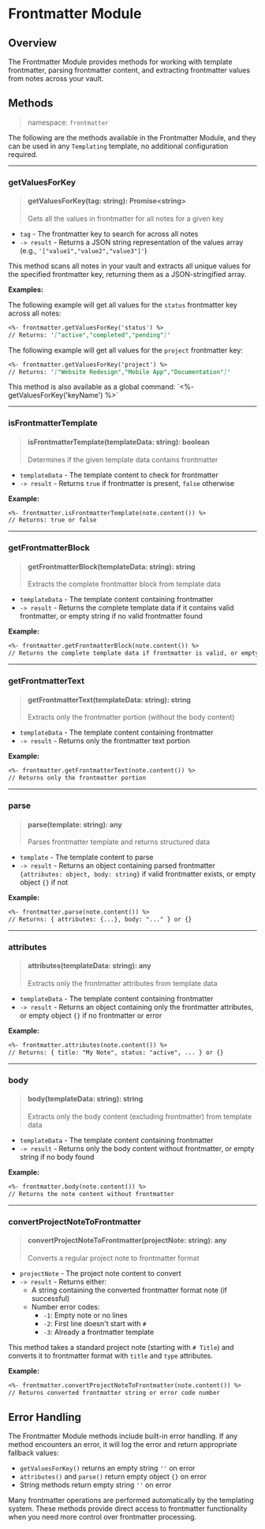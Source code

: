 
# Frontmatter Module

## Overview

The Frontmatter Module provides methods for working with template frontmatter, parsing frontmatter content, and extracting frontmatter values from notes across your vault.

## Methods

> namespace: `frontmatter`

The following are the methods available in the Frontmatter Module, and they can be used in any `Templating` template, no additional configuration required.

---

### getValuesForKey

> #### getValuesForKey(tag: string): Promise\<string\>
>
> Gets all the values in frontmatter for all notes for a given key

- `tag` - The frontmatter key to search for across all notes
- `-> result` - Returns a JSON string representation of the values array (e.g., `'["value1","value2","value3"]'`)

This method scans all notes in your vault and extracts all unique values for the specified frontmatter key, returning them as a JSON-stringified array.

**Examples:**

The following example will get all values for the `status` frontmatter key across all notes:

```markdown
<%- frontmatter.getValuesForKey('status') %>
// Returns: '["active","completed","pending"]'
```

The following example will get all values for the `project` frontmatter key:

```markdown
<%- frontmatter.getValuesForKey('project') %>
// Returns: '["Website Redesign","Mobile App","Documentation"]'
```

<Callout type="info">
This method is also available as a global command: `<%- getValuesForKey('keyName') %>`
</Callout>

---

### isFrontmatterTemplate

> #### isFrontmatterTemplate(templateData: string): boolean
>
> Determines if the given template data contains frontmatter

- `templateData` - The template content to check for frontmatter
- `-> result` - Returns `true` if frontmatter is present, `false` otherwise

**Example:**

```markdown
<%- frontmatter.isFrontmatterTemplate(note.content()) %>
// Returns: true or false
```

---

### getFrontmatterBlock

> #### getFrontmatterBlock(templateData: string): string
>
> Extracts the complete frontmatter block from template data

- `templateData` - The template content containing frontmatter
- `-> result` - Returns the complete template data if it contains valid frontmatter, or empty string if no valid frontmatter found

**Example:**

```markdown
<%- frontmatter.getFrontmatterBlock(note.content()) %>
// Returns the complete template data if frontmatter is valid, or empty string
```

---

### getFrontmatterText

> #### getFrontmatterText(templateData: string): string
>
> Extracts only the frontmatter portion (without the body content)

- `templateData` - The template content containing frontmatter
- `-> result` - Returns only the frontmatter text portion

**Example:**

```markdown
<%- frontmatter.getFrontmatterText(note.content()) %>
// Returns only the frontmatter portion
```

---

### parse

> #### parse(template: string): any
>
> Parses frontmatter template and returns structured data

- `template` - The template content to parse
- `-> result` - Returns an object containing parsed frontmatter `{attributes: object, body: string}` if valid frontmatter exists, or empty object `{}` if not

**Example:**

```markdown
<%- frontmatter.parse(note.content()) %>
// Returns: { attributes: {...}, body: "..." } or {}
```

---

### attributes

> #### attributes(templateData: string): any
>
> Extracts only the frontmatter attributes from template data

- `templateData` - The template content containing frontmatter
- `-> result` - Returns an object containing only the frontmatter attributes, or empty object `{}` if no frontmatter or error

**Example:**

```markdown
<%- frontmatter.attributes(note.content()) %>
// Returns: { title: "My Note", status: "active", ... } or {}
```

---

### body

> #### body(templateData: string): string
>
> Extracts only the body content (excluding frontmatter) from template data

- `templateData` - The template content containing frontmatter
- `-> result` - Returns only the body content without frontmatter, or empty string if no body found

**Example:**

```markdown
<%- frontmatter.body(note.content()) %>
// Returns the note content without frontmatter
```

---

### convertProjectNoteToFrontmatter

> #### convertProjectNoteToFrontmatter(projectNote: string): any
>
> Converts a regular project note to frontmatter format

- `projectNote` - The project note content to convert
- `-> result` - Returns either:
  - A string containing the converted frontmatter format note (if successful)
  - Number error codes:
    - `-1`: Empty note or no lines
    - `-2`: First line doesn't start with `#`
    - `-3`: Already a frontmatter template

This method takes a standard project note (starting with `# Title`) and converts it to frontmatter format with `title` and `type` attributes.

**Example:**

```markdown
<%- frontmatter.convertProjectNoteToFrontmatter(note.content()) %>
// Returns converted frontmatter string or error code number
```

## Error Handling

The Frontmatter Module methods include built-in error handling. If any method encounters an error, it will log the error and return appropriate fallback values:

- `getValuesForKey()` returns an empty string `''` on error
- `attributes()` and `parse()` return empty object `{}` on error
- String methods return empty string `''` on error

<Callout type="info">
Many frontmatter operations are performed automatically by the templating system. These methods provide direct access to frontmatter functionality when you need more control over frontmatter processing.
</Callout> 